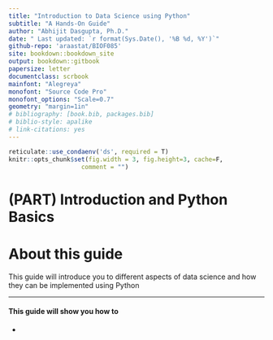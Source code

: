 ```yaml
---
title: "Introduction to Data Science using Python"
subtitle: "A Hands-On Guide"
author: "Abhijit Dasgupta, Ph.D."
date: " Last updated: `r format(Sys.Date(), '%B %d, %Y')`"
github-repo: 'araastat/BIOF085'
site: bookdown::bookdown_site
output: bookdown::gitbook
papersize: letter
documentclass: scrbook
mainfont: "Alegreya"
monofont: "Source Code Pro"
monofont_options: "Scale=0.7"
geometry: "margin=1in"
# bibliography: [book.bib, packages.bib]
# biblio-style: apalike
# link-citations: yes
---
```


```r
reticulate::use_condaenv('ds', required = T)
knitr::opts_chunk$set(fig.width = 3, fig.height=3, cache=F, 
                    comment = "")
```

# (PART) Introduction and Python Basics {-}
# About this guide

This guide will introduce you to different aspects of data science and
how they can be implemented using Python

---

#### This guide will show you how to {-}

+ 
